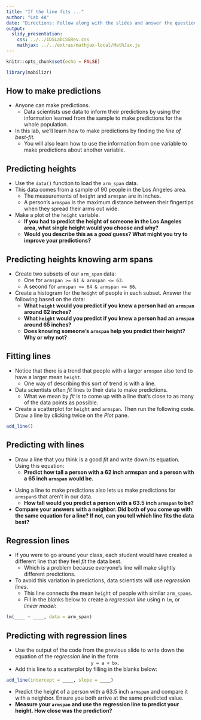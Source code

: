 ```yaml
---
title: "If the line fits ..."
author: "Lab 4A"
date: "Directions: Follow along with the slides and answer the questions in **red** font in your journal."
output: 
  slidy_presentation: 
    css: ../../IDSLabCSSRev.css
    mathjax: ../../extras/mathjax-local/MathJax.js
---
```


```r
knitr::opts_chunk$set(echo = FALSE)
```

```r
library(mobilizr)
```

## How to make predictions

- Anyone can make predictions.
    - Data scientists use data to inform their predictions by using the information learned from the sample to make predictions for the whole population.
- In this lab, we'll learn how to make predictions by finding the _line of best-fit_.
    - You will also learn how to use the information from one variable to make predictions about another variable.


## Predicting heights

- Use the `data()` function to load the `arm_span` data.
- This data comes from a sample of 90 people in the Los Angeles area.
    - The measurements of `height` and `armspan` are in inches.
    - A person's `armspan` is the maximum distance between their fingertips when they spread their arms out wide.
- Make a plot of the `height` variable.
    - **If you had to predict the height of someone in the Los Angeles area, what single height would you choose and why?**
    - **Would you describe this as a _good_ guess? What might you try to improve your predictions?**


## Predicting heights knowing arm spans

- Create two subsets of our `arm_span` data: 
    - One for `armspan >= 61 & armspan <= 63`. 
    - A second for `armspan >= 64 & armspan <= 66`.
- Create a histogram for the `height` of people in each subset. Answer the following based on the data:
    - **What `height` would you predict if you knew a person had an `armspan` around 62 inches?**
    - **What `height` would you predict if you knew a person had an `armspan` around 65 inches?**
    - **Does knowing someone's `armspan` help you predict their height? Why or why not?**




<!-- Problems with using the mean -->
<!-- === -->

<!-- - Using `mean` values to make predictions has a few drawbacks which we highlight below: -->
<!-- - Calculate the `mean` `height` of people who have an `armspan` of 69 and 70 inches.  -->
<!--     - **How much taller is the person with a 70 inch `armspan` than the 69 inch `armspan`, on average? Does this seem reasonable?** -->
<!--     - **How tall would you predict someone who had a 69.5 inch `armspan` to be?** -->


## Fitting lines

<!-- - Making predictions using means can lead to drastic jumps in predicted values. -->
<!--     - They also leave us unable to make predictions for inbetween values, like 69.5. -->
<!-- - For these reasons, data scientists often _fit_ lines to their data to make predictions. -->
- Notice that there is a trend that people with a larger `armspan` also tend to have a larger mean `height`.
    - One way of describing this sort of trend is with a line.
- Data scientists often _fit_ lines to their data to make predictions.    
    - What we mean by _fit_ is to come up with a line that's close to as many of the data points as possible.
- Create a scatterplot for `height` and `armspan`. Then run the following code. Draw a line by clicking twice on the _Plot_ pane.
```r
add_line()
```


## Predicting with lines

- Draw a line that you think is a good _fit_ and write down its equation. Using this equation:
    - **Predict how tall a person with a 62 inch armspan and a person with a 65 inch `armspan` would be.**
    
<!-- - **How much taller is the person with a 70 inch `armspan` than the 69 inch `armspan`? Does this difference seem more reasonable than the difference we calculated using the means?**   -->
- Using a line to make predictions also lets us make predictions for `armspan`s that aren't in our data.
    - **How tall would you predict a person with a 63.5 inch `armspan` to be?**
- **Compare your answers with a neighbor. Did both of you come up with the same equation for a line? If not, can you tell which line fits the data best?**


## Regression lines

- If you were to go around your class, each student would have created a different line that they feel _fit_ the data best.
    - Which is a problem because everyone's line will make slightly different predictions.
- To avoid this variation in predictions, data scientists will use _regression lines_.
    - This line connects the mean `height` of people with similar `arm_spans`.
    - Fill in the blanks below to create a _regression line_ using n `lm`, or _linear model_:

```r
lm(____ ~ ____, data = arm_span)
```


## Predicting with regression lines

- Use the output of the code from the previous slide to write down the equation of the _regression line_ in the form  
<center>`y = a + bx`.</center>
- Add this line to a scatterplot by filling in the blanks below:
```r
add_line(intercept = ____, slope = ____)
```

- Predict the height of a person with a 63.5 inch `armspan` and compare it with a neighbor. Ensure you both arrive at the same predicted value.
- **Measure your `armspan` and use the regression line to predict your height. How close was the prediction?**
